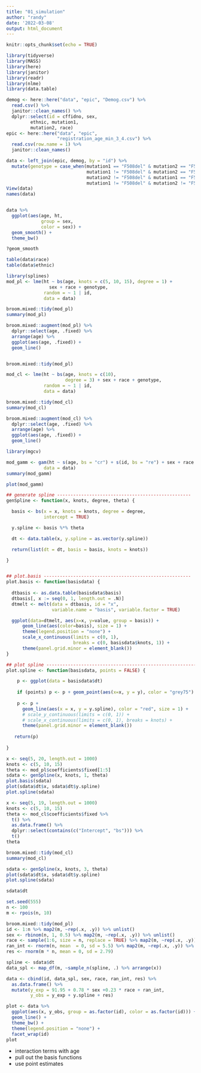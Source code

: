 ```yaml
---
title: "01_simulation"
author: "randy"
date: '2022-03-08'
output: html_document
---
```


```r
knitr::opts_chunk$set(echo = TRUE)
```

```r
library(tidyverse)
library(MASS)
library(here)
library(janitor)
library(readr)
library(nlme)
library(data.table)
```


```r
demog <- here::here("data", "epic", "Demog.csv") %>%
  read.csv() %>%
  janitor::clean_names() %>%
  dplyr::select(id = cffidno, sex, 
         ethnic, mutation1, 
         mutation2, race)
epic <- here::here("data", "epic",
                   "registration_age_min_3_4.csv") %>%
  read.csv(row.name = 1) %>%
  janitor::clean_names()

data <- left_join(epic, demog, by = "id") %>%
  mutate(genotype = case_when(mutation1 == "F508del" & mutation2 == "F508del" ~ "del/del",
                              mutation1 != "F508del" & mutation2 == "F508del" ~ "mut/del",
                              mutation2 != "F508del" & mutation1 == "F508del" ~ "mut/del",
                              mutation1 != "F508del" & mutation2 != "F508del" ~ "mut/mut"))
View(data)
names(data)


data %>%
  ggplot(aes(age, ht, 
             group = sex, 
             color = sex)) +
  geom_smooth() +
  theme_bw()

?geom_smooth

table(data$race)
table(data$ethnic)
```


```r
library(splines)
mod_pl <- lme(ht ~ bs(age, knots = c(5, 10, 15), degree = 1) +
                sex + race + genotype,
              random = ~ 1 | id,
              data = data)

broom.mixed::tidy(mod_pl)
summary(mod_pl)

broom.mixed::augment(mod_pl) %>% 
  dplyr::select(age, .fixed) %>%
  arrange(age) %>%
  ggplot(aes(age, .fixed)) +
  geom_line()


broom.mixed::tidy(mod_pl)
```

```r
mod_cl <- lme(ht ~ bs(age, knots = c(10), 
                      degree = 3) + sex + race + genotype,
              random = ~ 1 | id,
              data = data)

broom.mixed::tidy(mod_cl)
summary(mod_cl)

broom.mixed::augment(mod_cl) %>% 
  dplyr::select(age, .fixed) %>%
  arrange(age) %>%
  ggplot(aes(age, .fixed)) +
  geom_line()
```



```r
library(mgcv)

mod_gamm <- gam(ht ~ s(age, bs = "cr") + s(id, bs = "re") + sex + race + genotype,
              data = data)
summary(mod_gamm)

plot(mod_gamm)
```



```r
## generate spline --------------------------------------------------
genSpline <- function(x, knots, degree, theta) {

  basis <- bs(x = x, knots = knots, degree = degree,
              intercept = TRUE)

  y.spline <- basis %*% theta

  dt <- data.table(x, y.spline = as.vector(y.spline))

  return(list(dt = dt, basis = basis, knots = knots))

}


## plot.basis -------------------------------------------------------
plot.basis <- function(basisdata) {
  
  dtbasis <- as.data.table(basisdata$basis)
  dtbasis[, x := seq(0, 1, length.out = .N)]
  dtmelt <- melt(data = dtbasis, id = "x", 
                 variable.name = "basis", variable.factor = TRUE)

  ggplot(data=dtmelt, aes(x=x, y=value, group = basis)) +
      geom_line(aes(color=basis), size = 1) +
      theme(legend.position = "none") +
      scale_x_continuous(limits = c(0, 1), 
                         breaks = c(0, basisdata$knots, 1)) +
      theme(panel.grid.minor = element_blank())
}

## plot spline ---------------------------------------------------------
plot.spline <- function(basisdata, points = FALSE) {

    p <- ggplot(data = basisdata$dt)
    
    if (points) p <- p + geom_point(aes(x=x, y = y), color = "grey75")  
      
    p <- p + 
      geom_line(aes(x = x, y = y.spline), color = "red", size = 1) +
      # scale_y_continuous(limits = c(0, 1)) +
      # scale_x_continuous(limits = c(0, 1), breaks = knots) +
      theme(panel.grid.minor = element_blank())
       
   return(p)
  
}
```

```r
x <- seq(5, 20, length.out = 1000)
knots <- c(5, 10, 15)
theta <- mod_pl$coefficients$fixed[1:5]
sdata <- genSpline(x, knots, 1, theta)
plot.basis(sdata)
plot(sdata$dt$x, sdata$dt$y.spline)
plot.spline(sdata)
```


```r
x <- seq(5, 19, length.out = 1000)
knots <- c(5, 10, 15)
theta <- mod_cl$coefficients$fixed %>%
  t() %>% 
  as.data.frame() %>%
  dplyr::select(contains(c("Intercept", "bs"))) %>%
  t() 
theta

broom.mixed::tidy(mod_cl)
summary(mod_cl)

sdata <- genSpline(x, knots, 3, theta)
plot(sdata$dt$x, sdata$dt$y.spline)
plot.spline(sdata)

sdata$dt

```


```r
set.seed(555)
n <- 100
m <- rpois(n, 10)

broom.mixed::tidy(mod_pl)
id <- 1:n %>% map2(m, ~rep(.x, .y)) %>% unlist()
sex <- rbinom(n, 1, 0.5) %>% map2(m, ~rep(.x, .y)) %>% unlist()
race <- sample(1:6, size = n, replace = TRUE) %>% map2(m, ~rep(.x, .y)) %>% unlist()
ran_int <- rnorm(n, mean  = 0, sd = 5.5) %>% map2(m, ~rep(.x, .y)) %>% unlist()
res <- rnorm(m * n, mean = 0, sd = 2.79) 

spline <- sdata$dt 
data_spl <- map_df(m, ~sample_n(spline, .) %>% arrange(x))

data <- cbind(id, data_spl, sex, race, ran_int, res) %>%
  as.data.frame() %>%
  mutate(y_exp = 91.95 + 0.78 * sex +0.23 * race + ran_int,
         y_obs = y_exp + y.spline + res)
```


```r
plot <- data %>%
  ggplot(aes(x, y_obs, group = as.factor(id), color = as.factor(id))) +
  geom_line() +
  theme_bw() +
  theme(legend.position = "none") +
  facet_wrap(id)
plot
```

- interaction terms with age
- pull out the basis functions
- use point estimates















